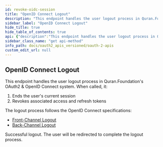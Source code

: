 ```yaml
---
id: revoke-oidc-session
title: "OpenID Connect Logout"
description: "This endpoint handles the user logout process in Quran.Foundation's OAuth2 & OpenID Connect system. When called, it:"
sidebar_label: "OpenID Connect Logout"
hide_title: true
hide_table_of_contents: true
api: {"description":"This endpoint handles the user logout process in Quran.Foundation's OAuth2 & OpenID Connect system. When called, it:\n\n1. Ends the user's current session\n2. Revokes associated access and refresh tokens\n\nThe logout process follows the OpenID Connect specifications:\n- [Front-Channel Logout](https://openid.net/specs/openid-connect-frontchannel-1_0.html)\n- [Back-Channel Logout](https://openid.net/specs/openid-connect-backchannel-1_0.html)","operationId":"revokeOidcSession","responses":{"302":{"description":"Successful logout. The user will be redirected to complete the logout process."}},"tags":["OIDC"],"method":"get","path":"/oauth2/sessions/logout","servers":[{"url":"https://oauth2.quran.foundation","description":"Production Server"},{"url":"https://staging-oauth2.quran.foundation","description":"Staging Server"}],"securitySchemes":{"bearerToken":{"type":"http","scheme":"bearer","bearerFormat":"JWT","description":"Bearer token authentication"},"basicAuth":{"type":"http","scheme":"basic","description":"Basic authentication for client credentials"}},"info":{"title":"OAuth2 APIs","version":"1.0.0","description":"Quran.Foundation OAuth2 APIs are a set of APIs that allow you to integrate your app with Quran.Foundation's OAuth2 capabilities. This includes endpoints for OpenID Connect Userinfo, OAuth2 Token Exchange, and OAuth2 Authorize. The APIs are designed to be simple and easy to use, with a focus on security and privacy. Integrating with Quran.Foundation's OAuth2 APIs is required to access Quran.Foundation's APIs."},"postman":{"name":"OpenID Connect Logout","description":{"content":"This endpoint handles the user logout process in Quran.Foundation's OAuth2 & OpenID Connect system. When called, it:\n\n1. Ends the user's current session\n2. Revokes associated access and refresh tokens\n\nThe logout process follows the OpenID Connect specifications:\n- [Front-Channel Logout](https://openid.net/specs/openid-connect-frontchannel-1_0.html)\n- [Back-Channel Logout](https://openid.net/specs/openid-connect-backchannel-1_0.html)","type":"text/plain"},"url":{"path":["oauth2","sessions","logout"],"host":["{{baseUrl}}"],"query":[],"variable":[]},"method":"GET"}}
sidebar_class_name: "get api-method"
info_path: docs/oauth2_apis_versioned/oauth-2-apis
custom_edit_url: null
---
```



## OpenID Connect Logout



This endpoint handles the user logout process in Quran.Foundation's OAuth2 & OpenID Connect system. When called, it:

1. Ends the user's current session
2. Revokes associated access and refresh tokens

The logout process follows the OpenID Connect specifications:
- [Front-Channel Logout](https://openid.net/specs/openid-connect-frontchannel-1_0.html)
- [Back-Channel Logout](https://openid.net/specs/openid-connect-backchannel-1_0.html)

<div><ApiTabs><TabItem label={"302"} value={"302"}><div>

Successful logout. The user will be redirected to complete the logout process.

</div><div></div></TabItem></ApiTabs></div>
      